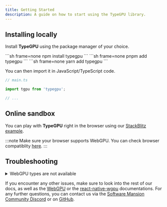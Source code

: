 ```yaml
---
title: Getting Started
description: A guide on how to start using the TypeGPU library.
---
```



## Installing locally

Install **TypeGPU** using the package manager of your choice.

<Tabs syncKey="package-manager">
  <TabItem label="npm" icon="seti:npm">
    ```sh frame=none
    npm install typegpu
    ```
  </TabItem>
  <TabItem label="pnpm" icon="pnpm">
    ```sh frame=none
    pnpm add typegpu
    ```
  </TabItem>
  <TabItem label="yarn" icon="seti:yarn">
    ```sh frame=none
    yarn add typegpu
    ```
  </TabItem>
</Tabs>

You can then import it in JavaScript/TypeScript code.

```ts
// main.ts

import tgpu from 'typegpu';

// ...
```

## Online sandbox

You can play with **TypeGPU** right in the browser using our [StackBlitz example](https://stackblitz.com/edit/typegpu-example?file=src%2Fmain.ts).

:::note
Make sure your browser supports WebGPU. You can check browser compatiblity [here](https://caniuse.com/webgpu).
:::

## Troubleshooting

<details>
<summary>WebGPU types are not available</summary>

If WebGPU types, such as `GPUDevice` or `GPUBuffer`, are not recognized in your project, make sure to install the [@webgpu/types](https://www.npmjs.com/package/@webgpu/types) npm package and include it as a type root in your `tsconfig.json` file.
```json
{
  "compilerOptions": {
    "typeRoots": ["./node_modules/@webgpu/types", "./node_modules/@types"]
  }
}
```

</details>

If you encounter any other issues, make sure to look into the rest of our docs, as well as the [WebGPU](https://www.w3.org/TR/webgpu/) or the [react-native-wgpu](https://github.com/wcandillon/react-native-webgpu) documentations. For any further questions, you can contact us via the [Software Mansion Community Discord](https://discord.swmansion.com) or on [GitHub](https://github.com/software-mansion/TypeGPU).
